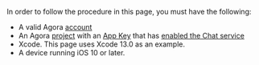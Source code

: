 <PlatformWrapper platform="ios">

In order to follow the procedure in this page, you must have the following:

- A valid Agora [account](https://docs.agora.io/en/video-calling/reference/manage-agora-account/#create-an-agora-account)
- An Agora [project](https://docs.agora.io/en/video-calling/reference/manage-agora-account/#create-an-agora-project) with an [App Key](https://docs.agora.io/en/agora-chat/get-started/enable#get-the-information-of-the-chat-project) that has [enabled the Chat service](https://docs.agora.io/en/agora-chat/get-started/enable) 
- Xcode. This page uses Xcode 13.0 as an example.
- A device running iOS 10 or later.

</PlatformWrapper>
